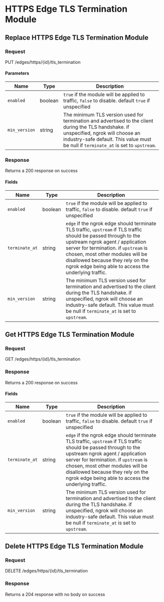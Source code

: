 
# HTTPS Edge TLS Termination Module

## Replace HTTPS Edge TLS Termination Module

### Request

PUT /edges/https/\{id\}/tls_termination

<HTTPSEdgeTLSTerminationModuleReplaceRequest />

#### Parameters

| Name          | Type    | Description                                                                                                                                                                                                                     |
| ------------- | ------- | ------------------------------------------------------------------------------------------------------------------------------------------------------------------------------------------------------------------------------- |
| `enabled`     | boolean | `true` if the module will be applied to traffic, `false` to disable. default `true` if unspecified                                                                                                                              |
| `min_version` | string  | The minimum TLS version used for termination and advertised to the client during the TLS handshake. if unspecified, ngrok will choose an industry-safe default. This value must be null if `terminate_at` is set to `upstream`. |

### Response

Returns a 200 response on success

<HTTPSEdgeTLSTerminationModuleReplaceResponse />

#### Fields

| Name           | Type    | Description                                                                                                                                                                                                                                                                                                                 |
| -------------- | ------- | --------------------------------------------------------------------------------------------------------------------------------------------------------------------------------------------------------------------------------------------------------------------------------------------------------------------------- |
| `enabled`      | boolean | `true` if the module will be applied to traffic, `false` to disable. default `true` if unspecified                                                                                                                                                                                                                          |
| `terminate_at` | string  | `edge` if the ngrok edge should terminate TLS traffic, `upstream` if TLS traffic should be passed through to the upstream ngrok agent / application server for termination. if `upstream` is chosen, most other modules will be disallowed because they rely on the ngrok edge being able to access the underlying traffic. |
| `min_version`  | string  | The minimum TLS version used for termination and advertised to the client during the TLS handshake. if unspecified, ngrok will choose an industry-safe default. This value must be null if `terminate_at` is set to `upstream`.                                                                                             |

## Get HTTPS Edge TLS Termination Module

### Request

GET /edges/https/\{id\}/tls_termination

<HTTPSEdgeTLSTerminationModuleGetRequest />

### Response

Returns a 200 response on success

<HTTPSEdgeTLSTerminationModuleGetResponse />

#### Fields

| Name           | Type    | Description                                                                                                                                                                                                                                                                                                                 |
| -------------- | ------- | --------------------------------------------------------------------------------------------------------------------------------------------------------------------------------------------------------------------------------------------------------------------------------------------------------------------------- |
| `enabled`      | boolean | `true` if the module will be applied to traffic, `false` to disable. default `true` if unspecified                                                                                                                                                                                                                          |
| `terminate_at` | string  | `edge` if the ngrok edge should terminate TLS traffic, `upstream` if TLS traffic should be passed through to the upstream ngrok agent / application server for termination. if `upstream` is chosen, most other modules will be disallowed because they rely on the ngrok edge being able to access the underlying traffic. |
| `min_version`  | string  | The minimum TLS version used for termination and advertised to the client during the TLS handshake. if unspecified, ngrok will choose an industry-safe default. This value must be null if `terminate_at` is set to `upstream`.                                                                                             |

## Delete HTTPS Edge TLS Termination Module

### Request

DELETE /edges/https/\{id\}/tls_termination

<HTTPSEdgeTLSTerminationModuleDeleteRequest />

### Response

Returns a 204 response with no body on success
